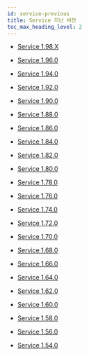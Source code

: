 ```yaml
---
id: service-previous
title: Service 지난 버전
toc_max_heading_level: 2
---
```


* [Service 1.98.X](service-1_98_x)

* [Service 1.96.0](service-1_96_0)

* [Service 1.94.0](service-1_94_0)

* [Service 1.92.0](service-1_92_0)

* [Service 1.90.0](service-1_90_0)

* [Service 1.88.0](service-1_88_0)

* [Service 1.86.0](service-1_86_0)

* [Service 1.84.0](service-1_84_0)

* [Service 1.82.0](service-1_82_0)

* [Service 1.80.0](service-1_80_0)

* [Service 1.78.0](service-1_78_0)

* [Service 1.76.0](service-1_76_0)

* [Service 1.74.0](service-1_74_0)

* [Service 1.72.0](service-1_72_0)

* [Service 1.70.0](service-1_70_0)

* [Service 1.68.0](service-1_68_0)

* [Service 1.66.0](service-1_66_0)

* [Service 1.64.0](service-1_64_0)

* [Service 1.62.0](service-1_62_0)

* [Service 1.60.0](service-1_60_0)

* [Service 1.58.0](service-1_58_0)

* [Service 1.56.0](service-1_56_0)

* [Service 1.54.0](service-1_54_0)

